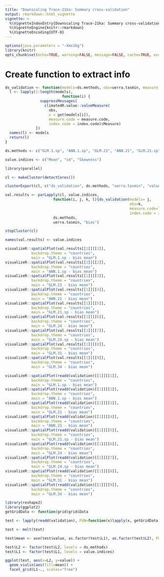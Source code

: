 ```yaml
---
title: "Downscaling Trace-21ka: Summary cross-validation"
output: rmarkdown::html_vignette
vignette: >
  %\VignetteIndexEntry{Downscaling Trace-21ka: Summary cross-validation}
  %\VignetteEngine{knitr::rmarkdown}
  %\VignetteEncoding{UTF-8}
---
```


```r
options(java.parameters = "-Xmx16g")
library(knitr)
opts_chunk$set(echo=TRUE, warning=FALSE, message=FALSE, cache=TRUE, eval = FALSE)
```

# Create function to extract info

```r
ds_validation <- function(models=ds.methods, obs=uerra.tasmin, measure.code = "bias", index.code) {
  l <- lapply(1:length(models),
                          function(i) {
                suppressMessages(
                  climate4R.value::valueMeasure(
                    obs,
                    x = get(models[i]),
                    measure.code = measure.code,
                    index.code = index.code)$Measure)
              })
  names(l) <- models
  return(l)
}
```


```r
ds.methods <- c("GLM.1.sp", "ANN.1.sp", "GLM.21", "ANN.21", "GLM.21.sp", "GLM.24", "GLM.24.sp", "GLM.31", "GLM.34")

value.indices <- c("Mean", "sd", "Skewness")

library(parallel)

cl <- makeCluster(detectCores())

clusterExport(cl, c("ds_validation", ds.methods, "uerra.tasmin", "value.indices"))

val.results <- parLapply(cl, value.indices,
                      function(i, j, k, l){ds_validation(models= j,
                                                         obs=k,
                                                         measure.code=l,
                                                         index.code = i)},
                      ds.methods,
                      uerra.tasmin, "bias")

stopCluster(cl)

names(val.results) <- value.indices
```


```r
visualizeR::spatialPlot(val.results[[1]][[1]],
            backdrop.theme = "countries",
            main = "GLM.1.sp - bias mean")
visualizeR::spatialPlot(val.results[[1]][[2]],
            backdrop.theme = "countries",
            main = "ANN.1.sp - bias mean")
visualizeR::spatialPlot(val.results[[1]][[3]],
            backdrop.theme = "countries",
            main = "GLM.21 - bias mean")
visualizeR::spatialPlot(val.results[[1]][[4]],
            backdrop.theme = "countries",
            main = "ANN.21 - bias mean")
visualizeR::spatialPlot(val.results[[1]][[5]],
            backdrop.theme = "countries",
            main = "GLM.21.sp - bias mean")
visualizeR::spatialPlot(val.results[[1]][[6]],
            backdrop.theme = "countries",
            main = "GLM.24 - bias mean")
visualizeR::spatialPlot(val.results[[1]][[7]],
            backdrop.theme = "countries",
            main = "GLM.24.sp - bias mean")
visualizeR::spatialPlot(val.results[[1]][[8]],
            backdrop.theme = "countries",
            main = "GLM.31 - bias mean")
visualizeR::spatialPlot(val.results[[1]][[9]],
            backdrop.theme = "countries",
            main = "GLM.34 - bias mean")
```


```r
visualizeR::spatialPlot(readd(validation)[[1]][[1]],
            backdrop.theme = "countries",
            main = "GLM.1.sp - bias mean")
visualizeR::spatialPlot(readd(validation)[[1]][[2]],
            backdrop.theme = "countries",
            main = "ANN.1.sp - bias mean")
visualizeR::spatialPlot(readd(validation)[[1]][[3]],
            backdrop.theme = "countries",
            main = "GLM.21 - bias mean")
visualizeR::spatialPlot(readd(validation)[[1]][[4]],
            backdrop.theme = "countries",
            main = "ANN.21 - bias mean")
visualizeR::spatialPlot(readd(validation)[[1]][[5]],
            backdrop.theme = "countries",
            main = "GLM.21.sp - bias mean")
visualizeR::spatialPlot(readd(validation)[[1]][[6]],
            backdrop.theme = "countries",
            main = "GLM.24 - bias mean")
visualizeR::spatialPlot(readd(validation)[[1]][[7]],
            backdrop.theme = "countries",
            main = "GLM.24.sp - bias mean")
visualizeR::spatialPlot(readd(validation)[[1]][[8]],
            backdrop.theme = "countries",
            main = "GLM.31 - bias mean")
visualizeR::spatialPlot(readd(validation)[[1]][[9]],
            backdrop.theme = "countries",
            main = "GLM.34 - bias mean")
```


```r
library(reshape2)
library(ggplot2)
getGridData <- function(grid)grid$Data

test <- lapply(readd(validation), FUN=function(x)lapply(x, getGridData))

test <- melt(test)

test$mean <- ave(test$value, as.factor(test$L1), as.factor(test$L2), FUN=mean)

test$L2 <- factor(test$L2, levels = ds.methods)
test$L1 <- factor(test$L1, levels = value.indices)

ggplot(test, aes(x=L2, y=value)) + 
  geom_violin(aes(fill=mean)) +
  facet_grid(L1~., scales="free") 
```


